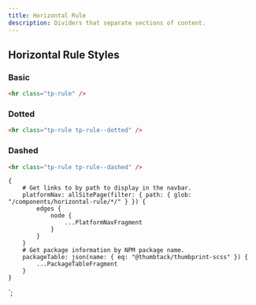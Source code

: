 ```yaml
---
title: Horizontal Rule
description: Dividers that separate sections of content.
---
```



<ComponentHeader data={props.data} />

## Horizontal Rule Styles

### Basic

```html
<hr class="tp-rule" />
```

### Dotted

```html
<hr class="tp-rule tp-rule--dotted" />
```

### Dashed

```html
<hr class="tp-rule tp-rule--dashed" />
```

<ComponentFooter data={props.data} />

    {
        # Get links to by path to display in the navbar.
        platformNav: allSitePage(filter: { path: { glob: "/components/horizontal-rule/*/" } }) {
            edges {
                node {
                    ...PlatformNavFragment
                }
            }
        }
        # Get package information by NPM package name.
        packageTable: json(name: { eq: "@thumbtack/thumbprint-scss" }) {
            ...PackageTableFragment
        }
    }
`;
